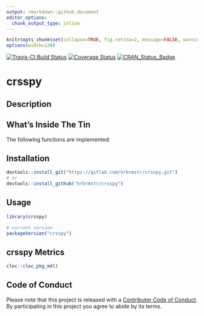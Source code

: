 ```yaml
---
output: rmarkdown::github_document
editor_options: 
  chunk_output_type: inline
---
```

```r
knitr$opts_chunk$set(collapse=TRUE, fig.retina=2, message=FALSE, warning=FALSE)
options(width=120)
```

[![Travis-CI Build Status](https://travis-ci.org/hrbrmstr/crsspy.svg?branch=master)](https://travis-ci.org/hrbrmstr/crsspy) 
[![Coverage Status](https://codecov.io/gh/hrbrmstr/crsspy/branch/master/graph/badge.svg)](https://codecov.io/gh/hrbrmstr/crsspy)
[![CRAN_Status_Badge](http://www.r-pkg.org/badges/version/crsspy)](https://cran.r-project.org/package=crsspy)

# crsspy

## Description

## What's Inside The Tin

The following functions are implemented:

## Installation

```r
devtools::install_git("https://gitlab.com/hrbrmstr/crsspy.git")
# or
devtools::install_github("hrbrmstr/crsspy")
```

## Usage

```r
library(crsspy)

# current version
packageVersion("crsspy")

```

## crsspy Metrics

```r
cloc::cloc_pkg_md()
```

## Code of Conduct

Please note that this project is released with a [Contributor Code of Conduct](CONDUCT.md). 
By participating in this project you agree to abide by its terms.
